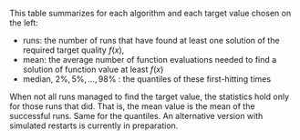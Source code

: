 This table summarizes for each algorithm and each target value chosen on the left:

  * runs: the number of runs that have found at least one solution of the required target quality $f(x)$, 
  * mean: the average number of function evaluations needed to find a solution of function value at least $f(x)$
  * median, $2\%, 5\%,\ldots,98\%$ : the quantiles of these first-hitting times

When not all runs managed to find the target value, the statistics hold only for those runs that did. That is, the mean value is the mean of the successful runs. Same for the quantiles. An alternative version with simulated restarts is currently in preparation. 


